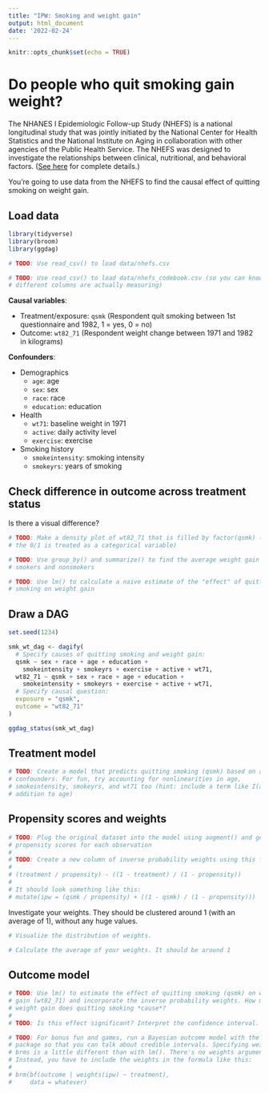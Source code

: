 ```yaml
---
title: "IPW: Smoking and weight gain"
output: html_document
date: '2022-02-24'
---
```


```r
knitr::opts_chunk$set(echo = TRUE)
```

# Do people who quit smoking gain weight?

The NHANES I Epidemiologic Follow-up Study (NHEFS) is a national longitudinal study that was jointly initiated by the National Center for Health Statistics and the National Institute on Aging in collaboration with other agencies of the Public Health Service. The NHEFS was designed to investigate the relationships between clinical, nutritional, and behavioral factors. ([See here](https://wwwn.cdc.gov/nchs/nhanes/nhefs/) for complete details.)

You're going to use data from the NHEFS to find the causal effect of quitting smoking on weight gain.


## Load data

```r
library(tidyverse)
library(broom)
library(ggdag)

# TODO: Use read_csv() to load data/nhefs.csv

# TODO: Use read_csv() to load data/nhefs_codebook.csv (so you can know what the
# different columns are actually measuring)
```

**Causal variables**:

- Treatment/exposure: `qsmk` (Respondent quit smoking between 1st questionnaire and 1982, 1 = yes, 0 = no)
- Outcome: `wt82_71` (Respondent weight change between 1971 and 1982 in kilograms)

**Confounders**:

- Demographics
  - `age`: age
  - `sex`: sex
  - `race`: race
  - `education`: education
- Health
  - `wt71`: baseline weight in 1971
  - `active`: daily activity level
  - `exercise`: exercise
- Smoking history
  - `smokeintensity`: smoking intensity
  - `smokeyrs`: years of smoking


## Check difference in outcome across treatment status

Is there a visual difference?

```r
# TODO: Make a density plot of wt82_71 that is filled by factor(qsmk) (so that
# the 0/1 is treated as a categorical variable)
```

```r
# TODO: Use group_by() and summarize() to find the average weight gain among
# smokers and nonsmokers
```

```r
# TODO: Use lm() to calculate a naive estimate of the "effect" of quitting
# smoking on weight gain
```


## Draw a DAG

```r
set.seed(1234)

smk_wt_dag <- dagify(
  # Specify causes of quitting smoking and weight gain:
  qsmk ~ sex + race + age + education + 
    smokeintensity + smokeyrs + exercise + active + wt71,
  wt82_71 ~ qsmk + sex + race + age + education + 
    smokeintensity + smokeyrs + exercise + active + wt71,
  # Specify causal question:
  exposure = "qsmk", 
  outcome = "wt82_71"
)

ggdag_status(smk_wt_dag)
```

## Treatment model

```r
# TODO: Create a model that predicts quitting smoking (qsmk) based on all the
# confounders. For fun, try accounting for nonlinearities in age,
# smokeintensity, smokeyrs, and wt71 too (hint: include a term like I(age^2) in
# addition to age)
```



## Propensity scores and weights

```r
# TODO: Plug the original dataset into the model using augment() and generate
# propensity scores for each observation
#
# TODO: Create a new column of inverse probability weights using this formula:
#
# (treatment / propensity) - ((1 - treatment) / (1 - propensity))
# 
# It should look something like this:
# mutate(ipw = (qsmk / propensity) + ((1 - qsmk) / (1 - propensity)))
```

Investigate your weights. They should be clustered around 1 (with an average of 1), without any huge values.

```r
# Visualize the distribution of weights. 
```

```r
# Calculate the average of your weights. It should be around 1
```

## Outcome model

```r
# TODO: Use lm() to estimate the effect of quitting smoking (qsmk) on weight
# gain (wt82_71) and incorporate the inverse probability weights. How much
# weight gain does quitting smoking *cause*?
#
# TODO: Is this effect significant? Interpret the confidence interval.
```

```r
# TODO: For bonus fun and games, run a Bayesian outcome model with the brms
# package so that you can talk about credible intervals. Specifying weights with
# brms is a little different than with lm(). There's no weights argument.
# Instead, you have to include the weights in the formula like this:
#
# brm(bf(outcome | weights(ipw) ~ treatment), 
#     data = whatever)
```
